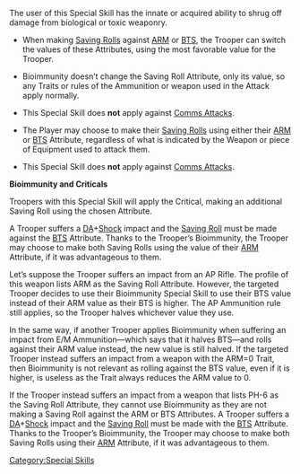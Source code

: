 {{section-special-skills}}


{{n4only}}
{{n4list}}
The user of this Special Skill has the innate or acquired ability to shrug off damage from biological or toxic weaponry.

{{skillbox |black| BIOIMMUNITY | AUTOMATIC SKILL }}
{{skill-label | Optional }}
{{effects}}
{{update | PDF 2.1, July 2023}}
* {{erratahighlight}}When making [[Saving Roll]]s against [[ARM]] or [[BTS]], the Trooper can switch the values of these Attributes, using the most favorable value for the Trooper.{{erratahighlight-end}}
* {{erratahighlight}}Bioimmunity doesn’t change the Saving Roll Attribute, only its value, so any Traits or rules of the Ammunition or weapon used in the Attack apply normally.{{erratahighlight-end}}
* This Special Skill does '''not''' apply against [[Comms Attacks]].
{{update-end}}
{{original}}
* {{originalhighlight}}The Player may choose to make their [[Saving Rolls]] using either their [[ARM]] or [[BTS]] Attribute, regardless of what is indicated by the Weapon or piece of Equipment used to attack them. {{seefaq | Ammunition and Traits that target one Attribute will not work if the other Attribute is chosen.}}{{originalhighlight-end}}
* This Special Skill does '''not''' apply against [[Comms Attacks]].
{{original-end}}



{{important-start}}
'''Bioimmunity and Criticals'''

Troopers with this Special Skill will apply the Critical, making an additional Saving Roll using the chosen Attribute.
{{important-end}}


{{greybox-start | Example of Bioimmunity }}
{{update | PDF 2.1, July 2023}}
A Trooper suffers a [[DA]]+[[Shock]] impact and the [[Saving Roll]] must be made {{erratahighlight}}against{{erratahighlight-end}} the [[BTS]] Attribute. Thanks to the Trooper’s Bioimmunity, the Trooper may choose to make both Saving Rolls using {{erratahighlight}}the value of{{erratahighlight-end}} their [[ARM]] Attribute, if it was advantageous to them. 

{{erratahighblock}}
Let’s suppose the Trooper suffers an impact from an AP Rifle. The profile of this weapon lists ARM as the Saving Roll Attribute. However, the targeted Trooper decides to use their Bioimmunity Special Skill to use their BTS value instead of their ARM value as their BTS is higher. The AP Ammunition rule still applies, so the Trooper halves whichever value they use.

In the same way, if another Trooper applies Bioimmunity when suffering an impact from E/M Ammunition—which says that it halves BTS—and rolls against their ARM value instead, the new value is still halved.
If the targeted Trooper instead suffers an impact from a weapon with the ARM=0 Trait, then Bioimmunity is not relevant as rolling against the BTS value, even if it is higher, is useless as the Trait always reduces the ARM value to 0.

If the Trooper instead suffers an impact from a weapon that lists PH-6 as the Saving Roll Attribute, they cannot use Bioimmunity as they are not making a Saving Roll against the ARM or BTS Attributes.
{{erratahighblock-end}}
{{update-end}}
{{original}}
A Trooper suffers a [[DA]]+[[Shock]] impact and the [[Saving Roll]] must be made {{originalhighlight}}with{{originalhighlight-end}} the [[BTS]] Attribute. Thanks to the Trooper’s Bioimmunity, the Trooper may choose to make both Saving Rolls using their [[ARM]] Attribute, if it was advantageous to them. 
{{original-end}}
{{greybox-end}}


{{n4end}}



[[Category:Special Skills]]